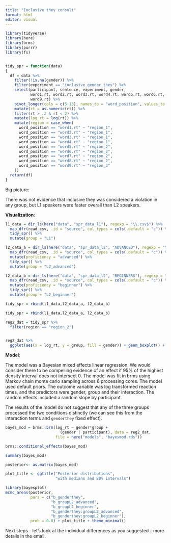 ```yaml
---
title: "Inclusive they consult"
format: html
editor: visual
---
```


```r
library(tidyverse)
library(here)
library(brms)
library(purrr)
library(fs)


tidy_spr = function(data)
{  
  df = data %>% 
    filter(!is.na(gender)) %>% 
    filter(experiment == "inclusive_gender_they") %>% 
    select(participant, sentence, experiment, gender,
           word1.rt, word2.rt, word3.rt, word4.rt, word5.rt, word6.rt, word7.rt, word8.rt, 
           word9.rt) %>% 
    pivot_longer(cols = c(5:13), names_to = "word_position", values_to = "rt") %>% 
    mutate(rt = as.numeric(rt)) %>% 
    filter(rt > .2 & rt < 2) %>% 
    mutate(log_rt = log(rt)) %>% 
    mutate(region = case_when(
      word_position == "word1.rt" ~ "region_1",
      word_position == "word2.rt" ~ "region_1",
      word_position == "word3.rt" ~ "region_1",
      word_position == "word4.rt" ~ "region_1",
      word_position == "word5.rt" ~ "region_2",
      word_position == "word6.rt" ~ "region_2",
      word_position == "word7.rt" ~ "region_2",
      word_position == "word8.rt" ~ "region_2",
      word_position == "word9.rt" ~ "region_3"
    ))
  return(df)
}
```

Big picture:

There was not evidence that inclusive they was considered a violation in any group, but L1 speakers were faster overall than L2 speakers.


**Visualization**:
```r
l1_data = dir_ls(here("data", "spr_data_l1"), regexp = "\\.csv$") %>% 
  map_dfr(read_csv, .id = "source", col_types = cols(.default = "c")) %>% 
  tidy_spr() %>% 
  mutate(group = "L1")

l2_data_a = dir_ls(here("data", "spr_data_l2", "ADVANCED"), regexp = "\\.csv$") %>% 
  map_dfr(read_csv, .id = "source", col_types = cols(.default = "c")) %>% 
  mutate(proficiency = "advanced") %>% 
  tidy_spr() %>% 
  mutate(group = "L2_advanced")

l2_data_b = dir_ls(here("data", "spr_data_l2", "BEGINNERS"), regexp = "\\.csv$") %>% 
  map_dfr(read_csv, .id = "source", col_types = cols(.default = "c")) %>% 
  mutate(proficiency = "beginner") %>% 
  tidy_spr() %>% 
  mutate(group = "L2_beginner")

tidy_spr = rbind(l1_data,l2_data_a, l2_data_b)
```

```r
tidy_spr = rbind(l1_data,l2_data_a, l2_data_b)

reg2_dat = tidy_spr %>% 
  filter(region == "region_2") 


reg2_dat %>% 
  ggplot(aes(x = log_rt, y = group, fill = gender)) + geom_boxplot() + theme_minimal()
```


**Model**:

The model was a Bayesian mixed effects linear regression. We would consider there to be compelling evidence of an effect if 95% of the highest density interval does not intersect 0. The model was fit in brms using Markov chain monte carlo sampling across 6 processing cores.
The model used default priors.
The outcome variable was log transformed reaction times, and the predictors were gender, group and their interaction. 
The random effects included a random slope by participant.

The results of the model do not suggest that any of the three groups processed the two conditions distinctly (we can see this from the interaction terms and `genderthey` fixed effect).


```r
bayes_mod = brms::brm(log_rt ~ gender*group + 
                        (gender | participant), data = reg2_dat,
                      file = here("models", "bayesmod.rds"))
```

```r
brms::conditional_effects(bayes_mod)

summary(bayes_mod)

posterior<- as.matrix(bayes_mod)

plot_title <- ggtitle("Posterior distributions",
                      "with medians and 80% intervals")

library(bayesplot)
mcmc_areas(posterior,
           pars = c("b_genderthey", 
                    "b_groupL2_advanced",
                    "b_groupL2_beginner",
                    "b_genderthey:groupL2_advanced",
                    "b_genderthey:groupL2_beginner"),
           prob = 0.8) + plot_title + theme_minimal()
```


Next steps - let's look at the individual differences as you suggested - more details in the email.